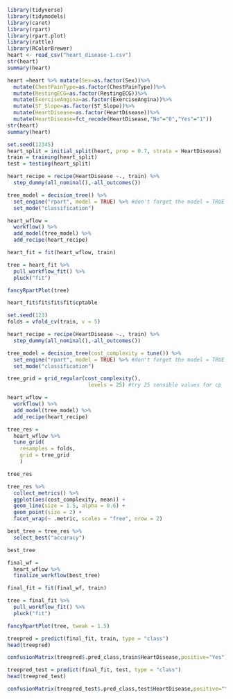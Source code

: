 ```r
library(tidyverse)
library(tidymodels)
library(caret)
library(rpart)
library(rpart.plot)
library(rattle)
library(RColorBrewer)
heart <- read_csv("heart_disease-1.csv")
str(heart)
summary(heart)
```
```r
heart =heart %>% mutate(Sex=as.factor(Sex))%>%
  mutate(ChestPainType=as.factor(ChestPainType))%>%
  mutate(RestingECG=as.factor(RestingECG))%>%
  mutate(ExerciseAngina=as.factor(ExerciseAngina))%>%
  mutate(ST_Slope=as.factor(ST_Slope))%>%
  mutate(HeartDisease=as.factor(HeartDisease))%>%
  mutate(HeartDisease=fct_recode(HeartDisease,"No"="0","Yes"="1"))
str(heart)
summary(heart)
```

```r
set.seed(12345)
heart_split = initial_split(heart, prop = 0.7, strata = HeartDisease)
train = training(heart_split) 
test = testing(heart_split)
```

```r
heart_recipe = recipe(HeartDisease ~., train) %>%
  step_dummy(all_nominal(),-all_outcomes())

tree_model = decision_tree() %>% 
  set_engine("rpart", model = TRUE) %>% #don't forget the model = TRUE flag
  set_mode("classification")

heart_wflow = 
  workflow() %>% 
  add_model(tree_model) %>% 
  add_recipe(heart_recipe)

heart_fit = fit(heart_wflow, train)

tree = heart_fit %>% 
  pull_workflow_fit() %>% 
  pluck("fit")

fancyRpartPlot(tree) 
```
```r
heart_fit$fit$fit$fit$cptable
```

```r
set.seed(123)
folds = vfold_cv(train, v = 5)

heart_recipe = recipe(HeartDisease ~., train) %>%
  step_dummy(all_nominal(),-all_outcomes())

tree_model = decision_tree(cost_complexity = tune()) %>% 
  set_engine("rpart", model = TRUE) %>% #don't forget the model = TRUE flag
  set_mode("classification")

tree_grid = grid_regular(cost_complexity(),
                          levels = 25) #try 25 sensible values for cp

heart_wflow = 
  workflow() %>% 
  add_model(tree_model) %>% 
  add_recipe(heart_recipe)

tree_res = 
  heart_wflow %>% 
  tune_grid(
    resamples = folds,
    grid = tree_grid
    )

tree_res

tree_res %>%
  collect_metrics() %>%
  ggplot(aes(cost_complexity, mean)) +
  geom_line(size = 1.5, alpha = 0.6) +
  geom_point(size = 2) +
  facet_wrap(~ .metric, scales = "free", nrow = 2) 

best_tree = tree_res %>%
  select_best("accuracy")

best_tree
```
```r
final_wf = 
  heart_wflow %>% 
  finalize_workflow(best_tree)

final_fit = fit(final_wf, train)

tree = final_fit %>% 
  pull_workflow_fit() %>% 
  pluck("fit")

fancyRpartPlot(tree, tweak = 1.5) 
```
```r
treepred = predict(final_fit, train, type = "class")
head(treepred)

confusionMatrix(treepred$.pred_class,train$HeartDisease,positive="Yes")
```
```r
treepred_test = predict(final_fit, test, type = "class")
head(treepred_test)

confusionMatrix(treepred_test$.pred_class,test$HeartDisease,positive="Yes")
```

